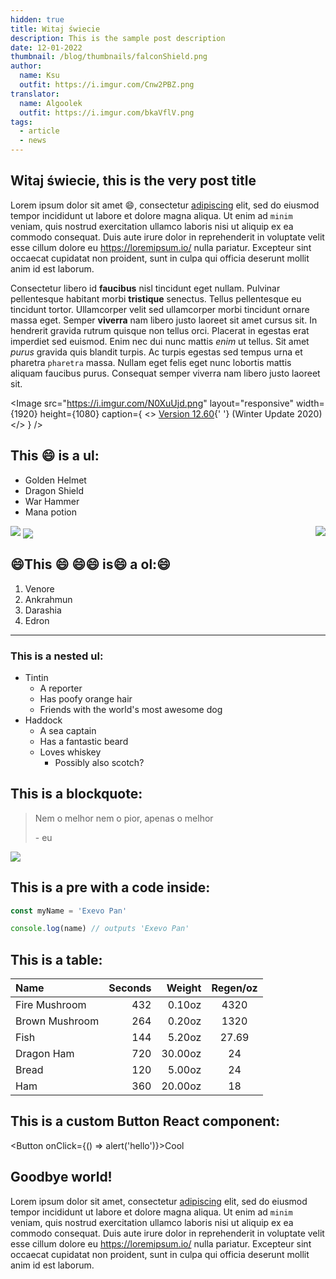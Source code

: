 ```yaml
---
hidden: true
title: Witaj świecie
description: This is the sample post description
date: 12-01-2022
thumbnail: /blog/thumbnails/falconShield.png
author:
  name: Ksu
  outfit: https://i.imgur.com/Cnw2PBZ.png
translator:
  name: Algoolek
  outfit: https://i.imgur.com/bkaVflV.png
tags:
  - article
  - news
---
```


## Witaj świecie, this is the very post title

Lorem ipsum dolor sit amet 😄, consectetur [adipiscing](https://loremipsum.io/) elit, sed do eiusmod tempor incididunt ut labore et dolore magna aliqua. Ut enim ad `minim` veniam, quis nostrud exercitation ullamco laboris nisi ut aliquip ex ea commodo consequat. Duis aute irure dolor in reprehenderit in voluptate velit esse cillum dolore eu <https://loremipsum.io/> nulla pariatur. Excepteur sint occaecat cupidatat non proident, sunt in culpa qui officia deserunt mollit anim id est laborum.

Consectetur libero id **faucibus** nisl tincidunt eget nullam. Pulvinar pellentesque habitant morbi **tristique** senectus. Tellus pellentesque eu tincidunt tortor. Ullamcorper velit sed ullamcorper morbi tincidunt ornare massa eget. Semper **viverra** nam libero justo laoreet sit amet cursus sit. In hendrerit gravida rutrum quisque non tellus orci. Placerat in egestas erat imperdiet sed euismod. Enim nec dui nunc mattis _enim_ ut tellus. Sit amet _*purus*_ gravida quis blandit turpis. Ac turpis egestas sed tempus urna et pharetra `pharetra` massa. Nullam eget felis eget nunc lobortis mattis aliquam faucibus purus. Consequat semper viverra nam libero justo laoreet sit.

<Image
  src="https://i.imgur.com/N0XuUjd.png"
  layout="responsive"
  width={1920}
  height={1080}
  caption={
    <>
      <a href="https://tibia.fandom.com/wiki/Updates/12.60">Version 12.60</a>{' '}
      (Winter Update 2020)
    </>
  }
/>

## This 😄 is a ul:

- Golden Helmet
- Dragon Shield
- War Hammer
- Mana potion

<Image
  src="https://i.imgur.com/UCypc8x.png"
  layout="fixed"
  width={150}
  height={100}
/>
<Image
  src="https://i.imgur.com/UCypc8x.png"
  layout="fixed"
  width={150}
  height={100}
  align="center"
/>
<Image
  src="https://i.imgur.com/UCypc8x.png"
  layout="fixed"
  width={150}
  height={100}
  align="right"
/>

## 😄This 😄 😄😄 is😄 a ol:😄

1. Venore
2. Ankrahmun
3. Darashia
4. Edron

---

### This is a nested ul:

- Tintin
  - A reporter
  - Has poofy orange hair
  - Friends with the world's most awesome dog
- Haddock
  - A sea captain
  - Has a fantastic beard
  - Loves whiskey
    - Possibly also scotch?

## This is a blockquote:

> Nem o melhor nem o pior, apenas o melhor
>
> \- eu

<Image
  src="https://i.imgur.com/HudZqJM.png"
  layout="intrinsic"
  width={408}
  height={719}
  unoptimized
  align="center"
/>

## This is a pre with a code inside:

```js
const myName = 'Exevo Pan'

console.log(name) // outputs 'Exevo Pan'
```

## This is a table:

| Name           | Seconds |  Weight | Regen/oz |
| :------------- | ------: | ------: | :------: |
| Fire Mushroom  |     432 |  0.10oz |   4320   |
| Brown Mushroom |     264 |  0.20oz |   1320   |
| Fish           |     144 |  5.20oz |  27.69   |
| Dragon Ham     |     720 | 30.00oz |    24    |
| Bread          |     120 |  5.00oz |    24    |
| Ham            |     360 | 20.00oz |    18    |

## This is a custom Button React component:

<Button onClick={() => alert('hello')}>Cool</Button>

## Goodbye world!

Lorem ipsum dolor sit amet, consectetur [adipiscing](https://loremipsum.io/) elit, sed do eiusmod tempor incididunt ut labore et dolore magna aliqua. Ut enim ad `minim` veniam, quis nostrud exercitation ullamco laboris nisi ut aliquip ex ea commodo consequat. Duis aute irure dolor in reprehenderit in voluptate velit esse cillum dolore eu <https://loremipsum.io/> nulla pariatur. Excepteur sint occaecat cupidatat non proident, sunt in culpa qui officia deserunt mollit anim id est laborum.
